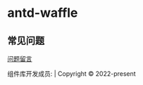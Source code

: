 
<Meta title="常见问题" />

<style>{`
  .title {
    text-align: center;
  }
  .footer {
    position:absolute;
    bottom:20px;
    text-align: center;
    font-size: 12px;
  }
`}</style>

<h1 className="title">antd-waffle</h1>

## 常见问题

[问题留言](https://github.com/FengBeans/antd-waffle/issues)

<div class="footer">
  组件库开发成员: | Copyright © 2022-present
</div>
